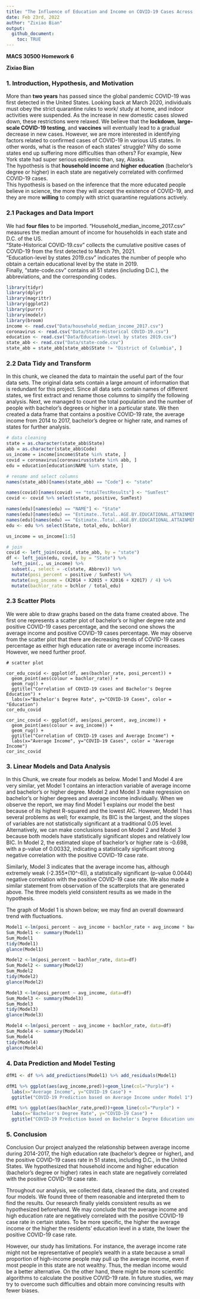 ```yaml
---
title: "The Influence of Education and Income on COVID-19 Cases Across States in USA"
date: Feb 23rd, 2022
author: "Zixiao Bian"
output: 
  github_document:
    toc: TRUE
---
```

**MACS 30500 Homework 6**

**Zixiao Bian**

### 1. Introduction, Hypothesis, and Motivation

More than **two years** has passed since the global pandemic COVID-19 was first detected in the United States. Looking back at March 2020, individuals must obey the strict quarantine rules to work/ study at home, and indoor activities were suspended. As the increase in new domestic cases slowed down, these restrictions were relaxed. We believe that the **lockdown**, **large-scale COVID-19 testing**, and **vaccines** will eventually lead to a gradual decrease in new cases. However, we are more interested in identifying factors related to confirmed cases of COVID-19 in various US states. In other words, what is the reason of each states' struggle? Why do some states end up suffering more difficulties than others? For example, New York state had super serious epidemic than, say, Alaska.  
The hypothesis is that **household income** and **higher education** (bachelor's degree or higher) in each state are negatively correlated with confirmed COVID-19 cases.   
This hypothesis is based on the inference that the more educated people believe in science, the more they will accept the existence of COVID-19, and they are more **willing** to comply with strict quarantine regulations actively.

### 2.1 Packages and Data Import

We had **four files** to be imported. 
“Household_median_income_2017.csv” measures the median amount of income for households in each state and D.C. of the US.   
“State-Historical COVID-19.csv” collects the cumulative positive cases of COVID-19 from the first detected to March 7th, 2021.   
“Education-level by states 2019.csv” indicates the number of people who obtain a certain educational level by the state in 2019.   
Finally, “state-code.csv” contains all 51 states (including D.C.), the abbreviations, and the corresponding codes.  

```r

library(tidyr)
library(dplyr)
library(magrittr)
library(ggplot2)
library(purrr)
library(modelr)
library(broom)
income <- read.csv("Data/household_median_income_2017.csv")
coronavirus <- read.csv("Data/State-Historical COVID-19.csv")
education <- read.csv("Data/Education-level by states 2019.csv")
state_abb <- read.csv("Data/state-code.csv")
state_abb = state_abb[state_abb$State != "District of Columbia", ]
```

### 2.2 Data Tidy and Transform

In this chunk, we cleaned the data to maintain the useful part of the four data sets. The original data sets contain a large amount of information that is redundant for this project. Since all data sets contain names of different states, we first extract and rename those columns to simplify the following analysis. Next, we managed to count the total population and the number of people with bachelor’s degrees or higher in a particular state. We then created a data frame that contains a positive COVID-19 rate, the average income from 2014 to 2017, bachelor’s degree or higher rate, and names of states for further analysis.

```r
# data cleaning
state = as.character(state_abb$State)
abb = as.character(state_abb$Code)
us_income = income[income$State %in% state, ]
covid = coronavirus[coronavirus$state %in% abb, ]
edu = education[education$NAME %in% state, ] 

# rename and select columns
names(state_abb)[names(state_abb) == "Code"] <- "state"

names(covid)[names(covid) == "totalTestResults"] <- "SumTest"
covid <- covid %>% select(state, positive, SumTest)

names(edu)[names(edu) == "NAME"] <- "State"
names(edu)[names(edu) == "Estimate..Total..AGE.BY.EDUCATIONAL.ATTAINMENT..Population.18.to.24.years"] <- "total_edu"
names(edu)[names(edu) == "Estimate..Total..AGE.BY.EDUCATIONAL.ATTAINMENT..Population.18.to.24.years..Bachelor.s.degree.or.higher"] <- "bchlor"
edu <- edu %>% select(State, total_edu, bchlor)

us_income = us_income[1:5]

# join
covid <- left_join(covid, state_abb, by = "state")
df <- left_join(edu, covid, by = "State") %>% 
  left_join(., us_income) %>% 
  subset(., select = -c(state, Abbrev)) %>%
  mutate(posi_percent = positive / SumTest) %>%
  mutate(avg_income = (X2014 + X2015 + X2016 + X2017) / 4) %>%
  mutate(bachlor_rate = bchlor / total_edu)
```

### 2.3 Scatter Plots

We were able to draw graphs based on the data frame created above. The first one represents a scatter plot of bachelor’s or higher degree rate and positive COVID-19 cases percentage, and the second one shows the average income and positive COVID-19 cases percentage. We may observe from the scatter plot that there are decreasing trends of COVID-19 cases percentage as either high education rate or average income increases. However, we need further proof.

```Scatter
# scatter plot

cor_edu_covid <- ggplot(df, aes(bachlor_rate, posi_percent)) + 
  geom_point(aes(colour = bachlor_rate)) + 
  geom_rug() + 
  ggtitle("Correlation of COVID-19 cases and Bachelor's Degree Education") +
  labs(x="Bachelor's Degree Rate", y="COVID-19 Cases", color = "Education")
cor_edu_covid

cor_inc_covid <- ggplot(df, aes(posi_percent, avg_income)) + 
  geom_point(aes(colour = avg_income)) + 
  geom_rug() +
  ggtitle("Correlation of COVID-19 cases and Average Income") +
  labs(x="Average Income", y="COVID-19 Cases", color = "Average Income")
cor_inc_covid

```

### 3. Linear Models and Data Analysis

In this Chunk, we create four models as below. Model 1 and Model 4 are very similar, yet Model 1 contains an interaction variable of average income and bachelor’s or higher degree. Model 2 and Model 3 make regression on bachelor’s or higher degrees and average income individually. When we observe the report, we may find Model 1 explains our model the best because of its highest R-squared and the lowest AIC. However, Model 1 has several problems as well; for example, its BIC is the largest, and the slopes of variables are not statistically significant at a traditional 0.05 level. Alternatively, we can make conclusions based on Model 2 and Model 3 because both models have statistically significant slopes and relatively low BIC. In Model 2, the estimated slope of bachelor’s or higher rate is -0.698, with a p-value of 0.00332, indicating a statistically significant strong negative correlation with the positive COVID-19 case rate.

Similarly, Model 3 indicates that the average income has, although extremely weak (-2.355*(10^-6)), a statistically significant (p-value 0.0044) negative correlation with the positive COVID-19 case rate. We also made a similar statement from observation of the scatterplots that are generated above. The three models yield consistent results as we made in the hypothesis.

The graph of Model 1 is shown below; we may find an overall downward trend with fluctuations.

```r
Model1 <-lm(posi_percent ~ avg_income + bachlor_rate + avg_income * bachlor_rate, data=df)
Sum_Model1 <- summary(Model1)
Sum_Model1
tidy(Model1)
glance(Model1)

Model2 <-lm(posi_percent ~ bachlor_rate, data=df)
Sum_Model2 <- summary(Model2)
Sum_Model2
tidy(Model2)
glance(Model2)

Model3 <-lm(posi_percent ~ avg_income, data=df)
Sum_Model3 <- summary(Model3)
Sum_Model3
tidy(Model3)
glance(Model3)

Model4 <-lm(posi_percent ~ avg_income + bachlor_rate, data=df)
Sum_Model4 <- summary(Model4)
Sum_Model4
tidy(Model4)
glance(Model4)
```

### 4. Data Prediction and Model Testing

```r
dfM1 <- df %>% add_predictions(Model1) %>% add_residuals(Model1)

dfM1 %>% ggplot(aes(avg_income,pred))+geom_line(col="Purple") + 
  labs(x="Average Income", y="COVID-19 Case") +
  ggtitle("COVID-19 Prediction based on Average Income under Model 1")

dfM1 %>% ggplot(aes(bachlor_rate,pred))+geom_line(col="Purple") +
  labs(x="Bachelor's Degree Rate", y="COVID-19 Case") +
  ggtitle("COVID-19 Prediction based on Bachelor's Degree Education under Model 1")

```


### 5. Conclusion

Conclusion
Our project analyzed the relationship between average income during 2014-2017, the high education rate (bachelor’s degree or higher), and the positive COVID-19 cases rate in 51 states, including D.C., in the United States. We hypothesized that household income and higher education (bachelor's degree or higher) rates in each state are negatively correlated with the positive COVID-19 case rate.

Throughout our analysis, we collected data, cleaned the data, and created four models. We found three of them reasonable and interpreted them to find the results. Our research finally yields consistent results as we hypothesized beforehand. We may conclude that the average income and high education rate are negatively correlated with the positive COVID-19 case rate in certain states. To be more specific, the higher the average income or the higher the residents' education level in a state, the lower the positive COVID-19 case rate.

However, our study has limitations. For instance, the average income rate might not be representative of people’s wealth in a state because a small proportion of high-income people may pull up the average income, even if most people in this state are not wealthy.  Thus, the median income would be a better alternative. On the other hand, there might be more scientific algorithms to calculate the positive COVID-19 rate. In future studies, we may try to overcome such difficulties and obtain more convincing results with fewer biases.


